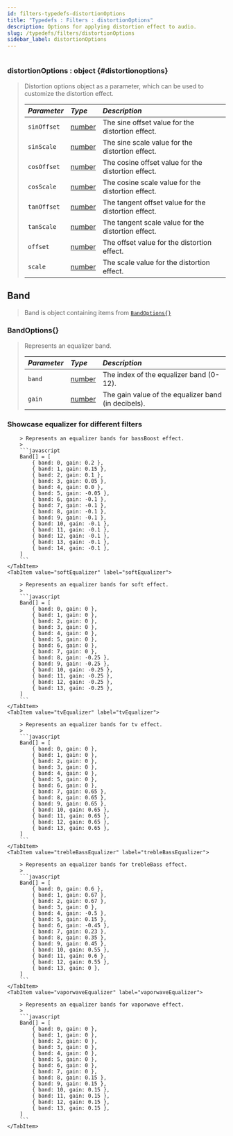 ```yaml
---
id: filters-typedefs-distortionOptions
title: "Typedefs : Filters : distortionOptions"
description: Options for applying distortion effect to audio.
slug: /typedefs/filters/distortionOptions
sidebar_label: distortionOptions
---
```



#

### distortionOptions : <span className="info badge">object</span> {#distortionoptions}

> Distortion options object as a parameter, which can be used to customize the distortion effect.
>
> | <i className="fa-solid fa-hashtag"/> Parameter | <i className="fa-solid fa-font"/> Type                                                            | <i className="fa-solid fa-list"/> Description       |
> |:-----------------------------------------------|:--------------------------------------------------------------------------------------------------|:----------------------------------------------------|
> | `sinOffset`                                    | [number](https://developer.mozilla.org/en-US/docs/Web/JavaScript/Reference/Global_Objects/Number) | The sine offset value for the distortion effect.    |
> | `sinScale`                                     | [number](https://developer.mozilla.org/en-US/docs/Web/JavaScript/Reference/Global_Objects/Number) | The sine scale value for the distortion effect.     |
> | `cosOffset`                                    | [number](https://developer.mozilla.org/en-US/docs/Web/JavaScript/Reference/Global_Objects/Number) | The cosine offset value for the distortion effect.  |
> | `cosScale`                                     | [number](https://developer.mozilla.org/en-US/docs/Web/JavaScript/Reference/Global_Objects/Number) | The cosine scale value for the distortion effect.   |
> | `tanOffset`                                    | [number](https://developer.mozilla.org/en-US/docs/Web/JavaScript/Reference/Global_Objects/Number) | The tangent offset value for the distortion effect. |
> | `tanScale`                                     | [number](https://developer.mozilla.org/en-US/docs/Web/JavaScript/Reference/Global_Objects/Number) | The tangent scale value for the distortion effect.  |
> | `offset`                                       | [number](https://developer.mozilla.org/en-US/docs/Web/JavaScript/Reference/Global_Objects/Number) | The offset value for the distortion effect.         |
> | `scale`                                        | [number](https://developer.mozilla.org/en-US/docs/Web/JavaScript/Reference/Global_Objects/Number) | The scale value for the distortion effect.          |

## Band

> Band is object containing items from [`BandOptions{}`](#bandoptions)

### BandOptions\{}

> Represents an equalizer band.
>
> | <i className="fa-solid fa-hashtag"/> Parameter | <i className="fa-solid fa-font"/> Type                                                            | <i className="fa-solid fa-list"/> Description       |
> | :--------------------------------------------- | :------------------------------------------------------------------------------------------------ | :-------------------------------------------------- |
> | `band`                                         | [number](https://developer.mozilla.org/en-US/docs/Web/JavaScript/Reference/Global_Objects/Number) | The index of the equalizer band (0-12).             |
> | `gain`                                         | [number](https://developer.mozilla.org/en-US/docs/Web/JavaScript/Reference/Global_Objects/Number) | The gain value of the equalizer band (in decibels). |

### Showcase equalizer for different filters

<Tabs>
    <TabItem value="bassBoostEqualizer" label="bassBoostEqualizer" default>

        > Represents an equalizer bands for bassBoost effect.
        >
        ```javascript
        Band[] = [
            { band: 0, gain: 0.2 },
            { band: 1, gain: 0.15 },
            { band: 2, gain: 0.1 },
            { band: 3, gain: 0.05 },
            { band: 4, gain: 0.0 },
            { band: 5, gain: -0.05 },
            { band: 6, gain: -0.1 },
            { band: 7, gain: -0.1 },
            { band: 8, gain: -0.1 },
            { band: 9, gain: -0.1 },
            { band: 10, gain: -0.1 },
            { band: 11, gain: -0.1 },
            { band: 12, gain: -0.1 },
            { band: 13, gain: -0.1 },
            { band: 14, gain: -0.1 },
        ]
        ```
    </TabItem>
    <TabItem value="softEqualizer" label="softEqualizer">

        > Represents an equalizer bands for soft effect.
        >
        ```javascript
        Band[] = [
            { band: 0, gain: 0 },
            { band: 1, gain: 0 },
            { band: 2, gain: 0 },
            { band: 3, gain: 0 },
            { band: 4, gain: 0 },
            { band: 5, gain: 0 },
            { band: 6, gain: 0 },
            { band: 7, gain: 0 },
            { band: 8, gain: -0.25 },
            { band: 9, gain: -0.25 },
            { band: 10, gain: -0.25 },
            { band: 11, gain: -0.25 },
            { band: 12, gain: -0.25 },
            { band: 13, gain: -0.25 },
        ]
        ```
    </TabItem>
    <TabItem value="tvEqualizer" label="tvEqualizer">

        > Represents an equalizer bands for tv effect.
        >
        ```javascript
        Band[] = [
            { band: 0, gain: 0 },
            { band: 1, gain: 0 },
            { band: 2, gain: 0 },
            { band: 3, gain: 0 },
            { band: 4, gain: 0 },
            { band: 5, gain: 0 },
            { band: 6, gain: 0 },
            { band: 7, gain: 0.65 },
            { band: 8, gain: 0.65 },
            { band: 9, gain: 0.65 },
            { band: 10, gain: 0.65 },
            { band: 11, gain: 0.65 },
            { band: 12, gain: 0.65 },
            { band: 13, gain: 0.65 },
        ]
        ```
    </TabItem>
    <TabItem value="trebleBassEqualizer" label="trebleBassEqualizer">

        > Represents an equalizer bands for trebleBass effect.
        >
        ```javascript
        Band[] = [
            { band: 0, gain: 0.6 },
            { band: 1, gain: 0.67 },
            { band: 2, gain: 0.67 },
            { band: 3, gain: 0 },
            { band: 4, gain: -0.5 },
            { band: 5, gain: 0.15 },
            { band: 6, gain: -0.45 },
            { band: 7, gain: 0.23 },
            { band: 8, gain: 0.35 },
            { band: 9, gain: 0.45 },
            { band: 10, gain: 0.55 },
            { band: 11, gain: 0.6 },
            { band: 12, gain: 0.55 },
            { band: 13, gain: 0 },
        ]
        ```
    </TabItem>
    <TabItem value="vaporwaveEqualizer" label="vaporwaveEqualizer">

        > Represents an equalizer bands for vaporwave effect.
        >
        ```javascript
        Band[] = [
            { band: 0, gain: 0 },
            { band: 1, gain: 0 },
            { band: 2, gain: 0 },
            { band: 3, gain: 0 },
            { band: 4, gain: 0 },
            { band: 5, gain: 0 },
            { band: 6, gain: 0 },
            { band: 7, gain: 0 },
            { band: 8, gain: 0.15 },
            { band: 9, gain: 0.15 },
            { band: 10, gain: 0.15 },
            { band: 11, gain: 0.15 },
            { band: 12, gain: 0.15 },
            { band: 13, gain: 0.15 },
        ]
        ```
    </TabItem>

</Tabs>
